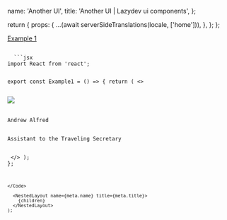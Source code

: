 


  name: 'Another UI',
  title: 'Another UI | Lazydev ui components',
};

  return {
    props: {
      ...(await serverSideTranslations(locale, ['home'])),
    },
  };
};

<SidebarLink>
  <a href="#example-1" className="text-right">
    Example 1
  </a>
</SidebarLink>

<PrevAndNext
  leftPath="/docs/components/navbar"
  rightPath="/docs/components/toast"
/>

<div id="default"></div>

<ComponentExample name="Example 1 | Loading" paragraph="This is a paragraph">
  <Example1 />
</ComponentExample>

<Code>
  ```jsx
import React from 'react';

export const Example1 = () => {
  return (
    <>
      <div class="overflow-hidden relative max-w-md mx-auto bg-white shadow-lg ring-1 ring-black/5 rounded-xl flex items-center gap-6">
        <img
          class="absolute -left-6 w-28 h-28 rounded-full shadow-lg"
          src="your-image-path"
        />
        <div class="min-w-0 py-5 pl-28 pr-5">
          <div class="text-slate-900 font-medium text-sm sm:text-base truncate">
            Andrew Alfred
          </div>
          <div class="text-slate-500 font-medium text-sm sm:text-base leading-tight truncate">
            Assistant to the Traveling Secretary
          </div>
        </div>
      </div>
    </>
  );
};

```
</Code>

  <NestedLayout name={meta.name} title={meta.title}>
    {children}
  </NestedLayout>
);

```
